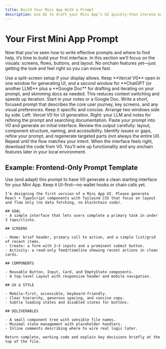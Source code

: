 ```yaml
---
title: Build Your Mini App With a Prompt
description: Use AI to draft your Mini App’s UI quickly—then iterate on layout, flows, and components before adding onchain features
---
```


# Your First Mini App Prompt

Now that you’ve seen how to write effective prompts and where to find help, it’s time to build your first interface. In this section we’ll focus on the visuals: screens, flows, buttons, and layout. No onchain features yet—just getting the look and feel right so you can move fast.

<Tip>
  Use a split-screen setup if your display allows. Keep **Vercel V0** open in
  one window for generating UI, and a second window for **ChatGPT (or another
  LLM)** plus a **Google Doc** for drafting and iterating on your prompt, and
  skimming docs as needed. This reduces context switching and speeds up
  iteration.
</Tip>

<Steps>
  <Step title='Draft your prompt with intent'>
    Start in your notes or a Google Doc. Write a short, focused prompt that
    describes the core user journey, key screens, and any visual preferences.
    Keep it specific and concise.
  </Step>
  <Step title='Set up your workspace'>
    Arrange two windows side by side. Left: Vercel V0 for UI generation. Right:
    your LLM and notes for refining the prompt and searching documentation.
  </Step>
  <Step title='Generate the first UI in V0'>
    Paste your prompt into V0 and generate an initial interface. Review the
    output carefully: layout, component structure, naming, and accessibility.
  </Step>
  <Step title='Iterate with fast feedback loops'>
    Identify issues or gaps, refine your prompt, and regenerate targeted parts
    (not always the entire UI). Repeat until the flow matches your intent.
  </Step>
  <Step title='Export when satisfied'>
    When the interface feels right, download the code from V0. You’ll wire up
    functionality and any onchain features later in your local environment.
  </Step>
</Steps>

## Example: Frontend-Only Prompt Template

Use (and adapt) this prompt to have V0 generate a clean starting interface for your Mini App. Keep it UI-first—no wallet hooks or chain calls yet.

```
I’m designing the first version of a Mini App UI. Please generate React + TypeScript components with Tailwind CSS that focus on layout and flow only (no data fetching, no blockchain code).

## GOAL
- A simple interface that lets users complete a primary task in under 3 taps/clicks.

## SCREENS

- Home: brief header, primary call to action, and a simple list/grid of recent items.
- Create: a form with 2–3 inputs and a prominent submit button.
- Activity: a read-only feed/timeline showing recent actions in clean cards.

## COMPONENTS

- Reusable Button, Input, Card, and EmptyState components.
- A top-level Layout with responsive header and mobile navigation.

## UX & STYLE

- Mobile-first, accessible, keyboard-friendly.
- Clear hierarchy, generous spacing, and concise copy.
- Subtle loading states and disabled states for buttons.

## DELIVERABLES

- A small component tree with sensible file names.
- Minimal state management with placeholder handlers.
- Inline comments describing where to wire real logic later.

Return complete, working code and explain key decisions briefly at the top of the file.
```
